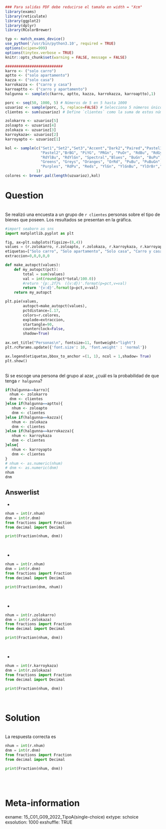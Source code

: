 ```r
### Para salidas PDF debe reducirse el tamaño en width = "Xcm"
library(exams)
library(reticulate)
library(ggplot2)
library(dplyr)
library(RColorBrewer)

typ <- match_exams_device()
use_python('/usr/bin/python3.10', required = TRUE)
options(scipen=999)
options(tinytex.verbose = TRUE)
knitr::opts_chunk$set(warning = FALSE, message = FALSE)

##########################
karro <- ("solo carro")
aptto <- ("solo apartamento")
kazza <- ("solo casa")
karrokazza <- ("carro y casa")
karroaptto <- ("carro y apartamento")
halgunna <- sample(c(karro, aptto, kazza, karrokazza, karroaptto),1)
```

```r
porc <- seq(50, 1000, 5) # Números de 5 en 5 hasta 1000
uzuarioz <- sample(porc, 5, replace=FALSE) # Selecciona 5 números únicos
clientes <- sum(uzuarioz) # Define `clientes` como la suma de estos números

zolokarro <- uzuarioz[5]
zoloapto <- uzuarioz[4]
zolokaza <- uzuarioz[3]
karroykaza<- uzuarioz[2]
karroyapto <- uzuarioz[1]

kol <- sample(c("Set1","Set2","Set3","Accent","Dark2","Paired","Pastel1",
                "Pastel2","BrBG", "PiYG", "PRGn", "PuOr", "RdBu", "RdGy",
                "RdYlBu", "RdYlGn", "Spectral","Blues", "BuGn", "BuPu", "GnBu",
                "Greens", "Greys", "Oranges", "OrRd", "PuBu", "PuBuGn", "PuRd",
                "Purples", "RdPu", "Reds", "YlGn", "YlGnBu", "YlOrBr","YlOrRd"),
              1)
colores <- brewer.pal(length(uzuarioz),kol)
```


Question
========
\
Se realizó una encuesta a un grupo de `r clientes` personas sobre el tipo de bienes que poseen. Los resultados se presentan en la gráfica.
\

```python
#import seaborn as sns
import matplotlib.pyplot as plt

fig, ax=plt.subplots(figsize=(8,4))
values = (r.zolokarro, r.zoloapto, r.zolokaza, r.karroykaza, r.karroyapto)
etiquetas=["Solo carro", "Solo apartamento", "Solo casa", "Carro y casa", "Carro y apartamento"]
extraccion=0,0,0,0,0

def make_autopct(values):
    def my_autopct(pct):
        total = sum(values)
        val = int(round(pct*total/100.0))
        #return '{p:.2f}%  ({v:d})'.format(p=pct,v=val)
        return '{v:d}'.format(p=pct,v=val)
    return my_autopct

plt.pie(values, 
        autopct=make_autopct(values),
        pctdistance=1.17,
        colors=r.colores,
        explode=extraccion,
        startangle=90,
        counterclock=False,
        shadow=True)
        
ax.set_title("Personas\n", fontsize=11, fontweight="light")
plt.rcParams.update({'font.size': 10, 'font.weight' : 'normal'}) 

ax.legend(etiquetas,bbox_to_anchor =(1, 1), ncol = 1,shadow= True)
plt.show()
```

\
Si se escoge una persona del grupo al azar, ¿cuál es la probabilidad de que tenga `r halgunna`?

```r
if(halgunna==karro){
  nhum <- zolokarro
  dnm <- clientes
}else if(halgunna==aptto){
   nhum <- zoloapto
   dnm <- clientes
}else if(halgunna==kazza){
   nhum <- zolokaza
   dnm <- clientes
}else if(halgunna==karrokazza){
   nhum <- karroykaza
   dnm <- clientes
}else{
   nhum <- karroyapto
   dnm <- clientes
}
# nhum <- as.numeric(nhum)
# dnm <- as.numeric(dnm)
nhum
dnm
```

Answerlist
----------

- 
```python
nhum = int(r.nhum)
dnm = int(r.dnm)
from fractions import Fraction
from decimal import Decimal

print(Fraction(nhum, dnm))
```
<br/> 

- 
```python
nhum = int(r.nhum)
dnm = int(r.dnm)
from fractions import Fraction
from decimal import Decimal

print(Fraction(dnm, nhum))
```
<br/> 

- 
```python
nhum = int(r.zolokarro)
dnm = int(r.zolokaza)
from fractions import Fraction
from decimal import Decimal

print(Fraction(nhum, dnm))
```
<br/> 

- 
```python
nhum = int(r.karroykaza)
dnm = int(r.zolokaza)
from fractions import Fraction
from decimal import Decimal

print(Fraction(nhum, dnm))
```
<br/> 

Solution
========
\
La respuesta correcta es
```python
nhum = int(r.nhum)
dnm = int(r.dnm)
from fractions import Fraction
from decimal import Decimal

print(Fraction(nhum, dnm))
```
<br/> 
\

Meta-information
================

exname: 15_C01_G09_2022_TipoA(single-choice)
extype: schoice
exsolution: 1000
exshuffle: TRUE